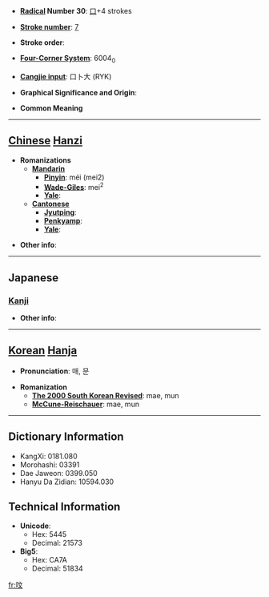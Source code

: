 * '''[[Wiktionary:Chinese radical index| Radical]] Number 30''': [[Wiktionary:Chinese radical index 口|口]]+4 strokes

* '''[[Wiktionary:Chinese total strokes index|Stroke number]]''': [[Wiktionary:Chinese total strokes index 7|7]]

* '''Stroke order''': 

* '''[[Wiktionary:Chinese four corner index|Four-Corner System]]''': 6004<sub>0</sub>

* '''[[Wiktionary:Chinese Cangjie index|Cangjie input]]''': 口卜大 (RYK)

* '''Graphical Significance and Origin''': 

* '''Common Meaning'''

----

== [[Chinese]] [[Hanzi]] ==

* '''Romanizations'''
** '''[[Mandarin]]'''
*** '''[[Pinyin]]''': méi (mei2)
*** '''[[Wade-Giles]]''': mei<sup>2</sup>
*** '''[[Yale]]''': 
** '''[[Cantonese]]'''
*** '''[[Jyutping]]''':
*** '''[[Penkyamp]]''': 
*** '''[[Yale]]''': 

* '''Other info''': 

----

==Japanese==
===[[Kanji]]===
{{kanji|on readings=[[ばい]] (bai), [[め]] (me), [[ぶん]] (bun), [[もん]] (mon)
|kun readings=
}}

* '''Other info''':  

----

== [[Korean]] [[Hanja]] ==

* '''Pronunciation''': 매, 문

* '''Romanization'''
** '''[[The 2000 South Korean Revised Romanization|The 2000 South Korean Revised]]''': mae, mun
** '''[[McCune-Reischauer]]''': mae, mun

----

== Dictionary Information ==

* KangXi: 0181.080
* Morohashi: 03391
* Dae Jaweon: 0399.050
* Hanyu Da Zidian: 10594.030

== Technical Information ==

* '''Unicode''':
** Hex: 5445
** Decimal: 21573
* '''Big5''':
** Hex: CA7A
** Decimal: 51834

[[fr:呅]]